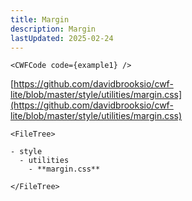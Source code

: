 ```yaml
---
title: Margin
description: Margin
lastUpdated: 2025-02-24
---
```




<Tabs>
  <TabItem label="Overview" icon="puzzle">

    <CWFCode code={example1} />
  </TabItem>
  <TabItem label="Files" icon="list-format">

  [https://github.com/davidbrooksio/cwf-lite/blob/master/style/utilities/margin.css](https://github.com/davidbrooksio/cwf-lite/blob/master/style/utilities/margin.css)
  
    <FileTree>

    - style
      - utilities
        - **margin.css**

    </FileTree>
  </TabItem>
  <TabItem label="Stylesheet" icon="open-book">
    <Code code={cssExample} lang="css" />
  </TabItem>
</Tabs>
